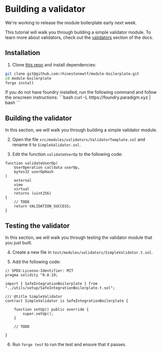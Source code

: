 # Building a validator

<Note>We're working to release the module boilerplate early next week.</Note>

This tutorial will walk you through building a simple validator module. To learn more about validators, check out the [validators](/modules/validators) section of the docs.

## Installation

1. Clone [this repo](https://github.com/rhinestonewtf/module-boilerplate) and install dependencies:

```bash
git clone git@github.com:rhinestonewtf/module-boilerplate.git
cd module-boilerplate
forge install
```

<Note>
	If you do not have foundry installed, run the following command and follow the onscreen instructions: ```bash curl
	-L https://foundry.paradigm.xyz | bash ```
</Note>

## Building the validator

In this section, we will walk you through building a simple validator module.

2. Open the file `src/modules/validators/ValidatorTemplate.sol` and rename it to `SimpleValidator.sol`.

3. Edit the function `validateUserOp` to the following code:

```solidity
function validateUserOp(
    UserOperation calldata userOp,
    bytes32 userOpHash
)
    external
    view
    virtual
    returns (uint256)
{
    // TODO
    return VALIDATION_SUCCESS;
}
```

## Testing the validator

In this section, we will walk you through testing the validator module that you just built.

4. Create a new file in `test/modules/validators/SimpleValidator.t.sol`.

5. Add the following code:

```solidity
// SPDX-License-Identifier: MIT
pragma solidity ^0.8.19;

import { SafeIntegrationBoilerplate } from "../utils/setup/SafeIntegrationBoilerplate.t.sol";

/// @title SimpleValidator
contract SimpleValidator is SafeIntegrationBoilerplate {

    function setUp() public override {
        super.setUp();
    }

    // TODO

}

```

6. Run `forge test` to run the test and ensure that it passes.

